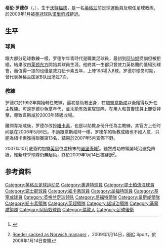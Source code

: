 {{noteTA|G1=足球|G2=EPL|G3=FAcup
|1=zh-hans:格伦;zh-hk:格連;zh-tw:格倫;
|2=zh-hans:罗德尔;zh-hk:路達;zh-tw:羅德爾;
|3=zh-hans:维克多;zh-hk:域陀;zh-tw:維克多;
}}
{{Infobox football biography
|name                = 格伦·罗德尔<br />Glenn Roeder
| image    = 
| fullname = 格伦·维克多·罗德尔
| englishfullname = Glenn Victor Roeder
| nickname = 
| dateofbirth = {{birth date|1955|12|13}}
| death_date = {{death date and age|2021|2|28|1955|12|13}}
| cityofbirth = [[伦敦|伦敦]][[伍德福德|伍德福德]] 
| countryofbirth = {{ENG}}
| currentclub =
| position = [[后卫_(足球)|后卫]] 
|youthyears1 = 1970–1973
|youthclubs1 = [[阿森纳足球俱乐部|阿森纳]]
|years1 = 1973–1978 
|years2 = 1978–1983 
|years3 = 1983 
|years4 = 1983–1989 
|years5 = 1989–1992 
|years6 = 1992 
|years7 = 1992–1993
|clubs1 = [[莱顿东方足球俱乐部|莱顿东方]] 
|clubs2 = [[女王公园巡游者足球俱乐部|女王公园巡游者]] 
|clubs3 = → [[諾士郡足球會|諾士郡]] (外租) 
|clubs4 = [[纽卡斯尔联足球俱乐部|纽卡斯尔联]] 
|clubs5 = [[沃特福德足球俱乐部|沃特福德]] 
|clubs6 = [[莱顿东方足球俱乐部|莱顿东方]] 
|clubs7 = [[吉林汉姆足球俱乐部|吉林汉姆]]
|caps1 = 115   
|caps2 = 157  
|caps3 = 4   
|caps4 = 193   
|caps5 = 78   
|caps6 = 8   
|caps7 = 6   
|totalcaps = 561 
|goals1 = 4  
|goals2 = 17  
|goals3 = 0  
|goals4 = 8  
|goals5 = 2  
|goals6 = 0  
|goals7 = 0  
|totalgoals = 31
|nationalyears1 = 
|nationalteam1 = [[英格蘭足球代表乙隊|英格蘭B隊]] 
|nationalcaps1 = 7   
|nationalgoals1 = 0 
|manageryears1 = 1992–1993 
|manageryears2 = 1993–1996 
|manageryears3 = 2001–2003 
|manageryears4 = 2006–2007 
|manageryears5 = 2007–2009
|manageryears6 = 2016–2018
|managerclubs1 = [[吉林汉姆足球俱乐部|吉林汉姆]] ''(球员兼教练)'' 
|managerclubs2 = [[沃特福德足球俱乐部|沃特福德]] 
|managerclubs3 = [[西汉姆联足球俱乐部|西汉姆联]] 
|managerclubs4 = [[纽卡斯尔联足球俱乐部|纽卡斯尔联]] 
|managerclubs5 = [[诺里奇城足球俱乐部|诺里奇城]]
|managerclubs6 = [[史提芬納治足球會|史提芬納治]] ''(军师)''
| pcupdate = 12/10/06
| ntupdate = 
}}

'''格伦·罗德尔'''（{{lang-en|'''Glenn Victor Roeder'''}}，{{bd|1955年|11月13日|2021年|2月28日|catIdx=Roeder}}），生于[[沃特福德_(芒斯特省)|沃特福德]]，是一名[[英格兰|英格兰]]前足球運動員及現任足球教练，於2009年1月被[[英冠|英冠]]球队[[诺里奇城足球俱乐部|诺里奇城]]辭退。

==生平==
===球員===
跟大部分足球教練一樣，罗德尔年青時代是職業足球員，最初到[[阿仙奴|阿仙奴]]受訓但被拒絕，結果改由[[莱顿东方足球俱乐部|莱顿东方]]開始其球員生涯。他終其一生都只曾效力英格蘭的低組別球會，而值得一提的也僅是效力紐卡素五年，上陣193場入8球。罗德尔球员时期，曾代表英格兰国家B队出场过7次。

===教練===
罗德尔於1992年開始轉任教練，最初是助教出身，在加盟[[韋斯咸|韋斯咸]]以後始得以升任主教練。可是罗德尔執掌年代，並未能有效駕馭球隊，在用人和買賣球員上屢受抨擊，導致韋斯咸於2003年降級收場。

離開韋斯咸後，罗德尔改投[[纽卡斯尔联足球俱乐部|紐卡素]]，也是以助教身份升任為主教練，其官方上任时间是在2006年5月6日。不過跟韋斯咸時一樣，罗德尔的執教成績也不如人意，只能為紐卡素獲得聯賽第13名，結果於2007年5月宣佈下野。

2007年10月底簽約加盟[[英冠|英冠]]位處榜末的[[诺里奇城足球俱乐部|诺里奇城]]<small><ref>{{Cite web |url=http://news.bbc.co.uk/sport2/hi/football/teams/n/norwich/7068855.stm |title=Norwich name Roeder as new boss |access-date=2007-11-02 |archive-date=2007-11-01 |archive-url=https://web.archive.org/web/20071101072434/http://news.bbc.co.uk/sport2/hi/football/teams/n/norwich/7068855.stm |dead-url=no }}</ref></small>。雖然成功帶領諾域治避免降級，惟新球季球隊仍無起色，終於2009年1月14日被辭退<small><ref>{{en}} [http://news.bbc.co.uk/sport2/hi/football/teams/n/norwich/7828617.stm Roeder sacked as Norwich manager] {{Wayback|url=http://news.bbc.co.uk/sport2/hi/football/teams/n/norwich/7828617.stm |date=20201122065530 }}，2009年1月14日，[[BBC|BBC]] Sport，於2009年1月14日查閱</ref></small>。

==参考資料==
{{reflist}}

{{屈福特領隊}}
{{韋斯咸領隊}}
{{諾域治領隊}}

{{Authority control}}
{{DEFAULTSORT:Roeder, Glenn}}
[[Category:英格兰足球运动员|Category:英格兰足球运动员]]
[[Category:奧連特球員|Category:奧連特球員]]
[[Category:昆士柏流浪球員|Category:昆士柏流浪球員]]
[[Category:諾士郡球員|Category:諾士郡球員]]
[[Category:紐卡素球員|Category:紐卡素球員]]
[[Category:屈福特球員|Category:屈福特球員]]
[[Category:基寧咸球員|Category:基寧咸球員]]
[[Category:英格兰足球领队|Category:英格兰足球领队]]
[[Category:屈福特領隊|Category:屈福特領隊]]
[[Category:韋斯咸領隊|Category:韋斯咸領隊]]
[[Category:紐卡素領隊|Category:紐卡素領隊]]
[[Category:英超領隊|Category:英超領隊]]
[[Category:諾域治領隊|Category:諾域治領隊]]
[[Category:基寧咸領隊|Category:基寧咸領隊]]
[[Category:阿仙奴球員|Category:阿仙奴球員]]
[[Category:倫敦人|Category:倫敦人]]
[[Category:足球後衛|Category:足球後衛]]